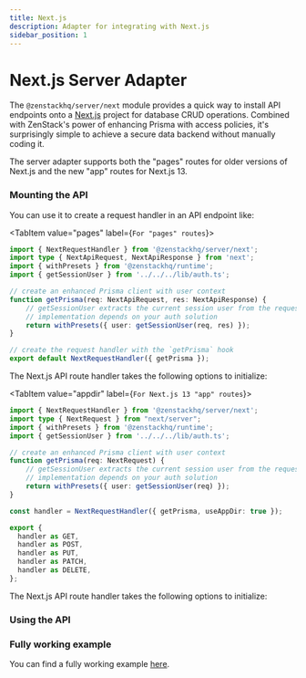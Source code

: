 ```yaml
---
title: Next.js
description: Adapter for integrating with Next.js
sidebar_position: 1
---
```



# Next.js Server Adapter

The `@zenstackhq/server/next` module provides a quick way to install API endpoints onto a [Next.js](https://nextjs.org/) project for database CRUD operations. Combined with ZenStack's power of enhancing Prisma with access policies, it's surprisingly simple to achieve a secure data backend without manually coding it.

The server adapter supports both the "pages" routes for older versions of Next.js and the new "app" routes for Next.js 13.

### Mounting the API

You can use it to create a request handler in an API endpoint like:

<Tabs>

<TabItem value="pages" label={`For "pages" routes`}>

```ts title='/src/pages/api/model/[...path].ts'
import { NextRequestHandler } from '@zenstackhq/server/next';
import type { NextApiRequest, NextApiResponse } from 'next';
import { withPresets } from '@zenstackhq/runtime';
import { getSessionUser } from '../../../lib/auth.ts';

// create an enhanced Prisma client with user context
function getPrisma(req: NextApiRequest, res: NextApiResponse) {
    // getSessionUser extracts the current session user from the request, its
    // implementation depends on your auth solution
    return withPresets({ user: getSessionUser(req, res) });
}

// create the request handler with the `getPrisma` hook
export default NextRequestHandler({ getPrisma });
```

The Next.js API route handler takes the following options to initialize:

<AdapterOptions getPrisma='(req: NextApiRequest, res: NextApiResponse) => unknown | Promise<unknown>' />

</TabItem>

<TabItem value="appdir" label={`For Next.js 13 "app" routes`}>

```ts title='/src/app/api/[...path]/route.ts'
import { NextRequestHandler } from '@zenstackhq/server/next';
import type { NextRequest } from "next/server";
import { withPresets } from '@zenstackhq/runtime';
import { getSessionUser } from '../../../lib/auth.ts';

// create an enhanced Prisma client with user context
function getPrisma(req: NextRequest) {
    // getSessionUser extracts the current session user from the request, its
    // implementation depends on your auth solution
    return withPresets({ user: getSessionUser(req) });
}

const handler = NextRequestHandler({ getPrisma, useAppDir: true });

export {
  handler as GET,
  handler as POST,
  handler as PUT,
  handler as PATCH,
  handler as DELETE,
};
```

The Next.js API route handler takes the following options to initialize:

<AdapterOptions getPrisma='(req: NextRequest) => unknown | Promise<unknown>' />

</TabItem>

</Tabs>


### Using the API

<UsingAPI />

<ErrorHandling />

### Fully working example

You can find a fully working example [here](https://github.com/zenstackhq/docs-tutorial-nextjs).
